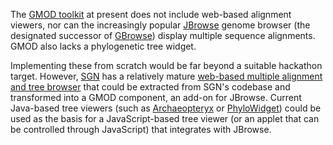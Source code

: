 The [[gmod:GMOD Components|GMOD toolkit]] at present does not include web-based alignment viewers, nor can the increasingly popular [[gmod:JBrowse|JBrowse]] genome browser (the designated successor of [[gmod:GBrowse|GBrowse]]) display multiple sequence alignments. GMOD also lacks a phylogenetic tree widget.

Implementing these from scratch would be far beyond a suitable hackathon target. However, [http://solgenomics.net SGN] has a relatively mature [http://solgenomics.net/tools/align_viewer/ web-based multiple alignment and tree browser] that could be extracted from SGN's codebase and transformed into a GMOD component, an add-on for JBrowse.  Current Java-based tree viewers (such as [http://www.phylosoft.org/atv/ Archaeopteryx] or [http://www.phylowidget.org PhyloWidget]) could be used as the basis for a JavaScript-based tree viewer (or an applet that can be controlled through JavaScript) that integrates with JBrowse.